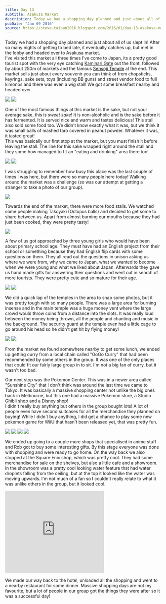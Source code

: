 ```yaml
---
title: Day 13
subtitle: Asakusa Market
description: Today we had a shopping day planned and just about all of us slept in! After so many nights of getting to bed late, it eventually catches u...
pubDate: "Jan 09 2016"
source: https://steve-taipan2016.blogspot.com/2016/01/day-13-asakusa-market.html
---
```



Today we had a shopping day planned and just about all of us slept in! After so many nights of getting to bed late, it eventually catches up, but met in the lobby and headed over to Asakusa market.  
I've visited this market all three times I've come to Japan, its a pretty good tourist spot with the very eye catching [Kaminari Gate](http://www.japan-guide.com/e/e3004.html#kaminari) out the front, followed by about 250m of markets and the famous [Sensoji Temple](http://www.japan-guide.com/e/e3004.html#sensoji) at the end. This market sells just about every souvenir you can think of from chopsticks, keyrings, sake sets, toys (including BB guns) and street vendor food to full kimonos and there was even a wig stall! We got some breakfast nearby and headed over.

<Grid>
  <Img src="2015-taiwan-japan/ucwysfbqqaaokeackt0v.jpg" />
  <Img src="2015-taiwan-japan/iwzb4bsw3xibh1ubt7mb.jpg" />
</Grid>

One of the most famous things at this market is the sake, but not your average sake, this is _sweet sake_! It is non-alcoholic and is the sake before it has fermented. It is served nice and warm and tastes delicious! This stall also sold some food too. We didn't know exactly what it was, but we think it was small balls of mashed taro covered in peanut powder. Whatever it was, it tasted great!  
This was basically our first stop at the market, but you must finish it before leaving the stall. The line for this sake wrapped right around the stall and they some how managed to fit an "eating and drinking" area there too!

<Grid>
  <Img src="2015-taiwan-japan/ycr1uoc46ton07ztm3w0.jpg" />
  <Img src="2015-taiwan-japan/wcrivntbbzkm74da7ror.jpg" />
</Grid>

I was struggling to remember how busy this place was the last couple of times I was here, but there were so many people here today! Walking around the market was a challenge (so was our attempt at getting a stranger to take a photo of our group).

<Img originalAspectRatio src="2015-taiwan-japan/wpbqktfrdpsa0lomm91k.jpg" />

Towards the end of the market, there were more food stalls. We watched some people making Takoyaki (Octopus balls) and decided to get some to share between us. Apart from almost burning our mouths because they had just been cooked, they were pretty tasty!

<Img originalAspectRatio src="2015-taiwan-japan/w9z05zkjrxzl4ewrkkxh.jpg" />

A few of us got approached by three young girls who would have been about primary school age. They must have had an English project from their school or something because they had English flip cards with some questions on them. They all read out the questions in unison asking us where we were from, why we came to Japan, what we wanted to become when we were young and what we liked about Japan. Afterwards they gave us hand made gifts for answering their questions and went out in search of more tourists. They were pretty cute and so mature for their age.

<Grid>
  <Img src="2015-taiwan-japan/lgfcissabquk8pgoitwb.jpg" />
  <Img src="2015-taiwan-japan/kgi7sk124uj5qq3bxtec.jpg" />
</Grid>

We did a quick lap of the temples in the area to snap some photos, but it was pretty tough with so many people. There was a large area for burning insense and in the main temple was a huge money vent where the large crowd would throw coins from a distance into the slots. It was really loud between the money being thrown, all the people and chanting and music in the background. The security guard at the temple even had a little cage to go around his head so he didn't get hit by flying money!

<Grid>
  <Img src="2015-taiwan-japan/qoi4vmgebpfqmbvbu0fs.jpg" />
  <Img src="2015-taiwan-japan/oidy8jk9qeqium7e3qsl.jpg" />
</Grid>

From the market we found somewhere nearby to get some lunch, we ended up getting curry from a local chain called "GoGo Curry" that had been recommended by some others in the group. It was one of the only places that could fit our fairly large group in to sit. I'm not a big fan of curry, but it wasn't too bad.

Our next stop was the Pokemon Center. This was in a newer area called "Sunshine City" that I don't think was around the last time we came to Tokyo. It was basically a massive shopping center not unlike the big ones back in Melbourne, but this one had a massive Pokemon store, a Studio Ghibli shop and a Disney shop!  
I didn't really buy anything but others in the group bought lots! A lot of people even have second suitcases for all the merchandise they planned on buying! While I didn't buy anything, I did get a chance to play some new pokemon game for WiiU that hasn't been released yet, that was pretty fun.

<Grid>
  <Img src="2015-taiwan-japan/gdjt8xznpufplfhrngpi.jpg" />
  <Img src="2015-taiwan-japan/cnj6dar4ivpkzis7t6sr.jpg" />
  <Img src="2015-taiwan-japan/ppeodq4ijwjggjxadqwa.jpg" />
  <Img src="2015-taiwan-japan/kcknoccwnen3l9busju6.jpg" />
</Grid>

We ended up going to a couple more shops that specialised in anime stuff and Rob got to buy some interesting gifts. By this stage everyone was done with shopping and were ready to go home. On the way back we also stopped at the Square Enix shop, which was pretty cool. They had some merchandise for sale on the shelves, but also a little cafe and a showroom. In the showroom was a pretty cool looking water feature that had water droplets falling from the ceiling, but at the top it looked like the water was moving upwards. I'm not much of a fan so I couldn't really relate to what it was unlike others in the group, but it looked cool.

<iframe
  width="320"
  height="266"
  src="https://www.youtube.com/embed/SlKjmIETHrc"
  title="Square Enix"
  frameborder="0"
  allow="accelerometer; autoplay; clipboard-write; encrypted-media; gyroscope; picture-in-picture; web-share"
  allowfullscreen
></iframe>

We made our way back to the hotel, unloaded all the shopping and went to a nearby restaurant for some dinner. Massive shopping days are not my favourite, but a lot of people in our group got the things they were after so it was a successful day!
